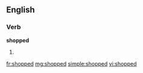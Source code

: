 ==English==

===Verb===
'''shopped'''

# {{past of|[[shop]]}}

[[fr:shopped]]
[[mg:shopped]]
[[simple:shopped]]
[[vi:shopped]]